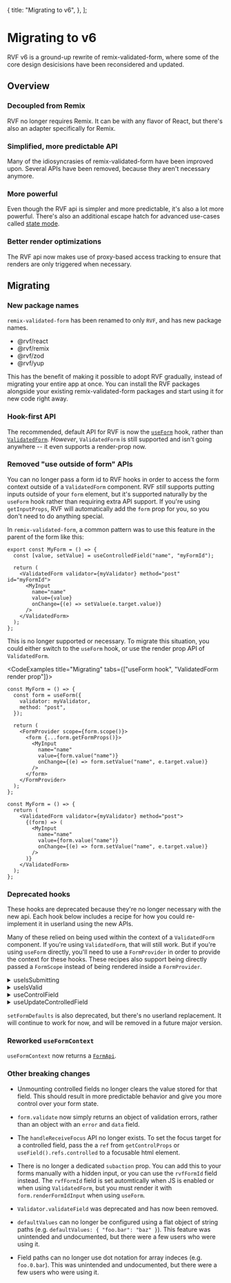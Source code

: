 
  {
    title: "Migrating to v6",
  },
];

# Migrating to v6

RVF v6 is a ground-up rewrite of remix-validated-form, where some of the core design desicisions have been reconsidered
and updated.

## Overview

### Decoupled from Remix

RVF no longer requires Remix. It can be with any flavor of React, but there's also an adapter specifically for Remix.

### Simplified, more predictable API

Many of the idiosyncrasies of remix-validated-form have been improved upon.
Several APIs have been removed, because they aren't necessary anymore.

### More powerful

Even though the RVF api is simpler and more predictable, it's also a lot more powerful.
There's also an additional escape hatch for advanced use-cases called [state mode](/state-mode).

### Better render optimizations

The RVF api now makes use of proxy-based access tracking to ensure that renders are only triggered when necessary.

## Migrating

### New package names

`remix-validated-form` has been renamed to only `RVF`, and has new package names.

- @rvf/react
- @rvf/remix
- @rvf/zod
- @rvf/yup

This has the benefit of making it possible to adopt RVF gradually, instead of migrating your entire app at once.
You can install the RVF packages alongside your existing remix-validated-form packages and start using it for new code right away.

### Hook-first API

The recommended, default API for RVF is now the [`useForm`](/reference/use-form) hook, rather than [`ValidatedForm`](/reference/validated-form).
_However_, `ValidatedForm` is still supported and isn't going anywhere -- it even supports a render-prop now.

### Removed "use outside of form" APIs

You can no longer pass a form id to RVF hooks in order to access the form context outside of a `ValidatedForm` component.
RVF _still_ supports putting inputs outside of your `form` element, but it's supported naturally by the `useForm` hook
rather than requiring extra API support. If you're using `getInputProps`, RVF will automatically add the `form` prop for you,
so you don't need to do anything special.

In `remix-validated-form`, a common pattern was to use this feature in the parent of the form like this:

```tsx
export const MyForm = () => {
  const [value, setValue] = useControlledField("name", "myFormId");

  return (
    <ValidatedForm validator={myValidator} method="post" id="myFormId">
      <MyInput
        name="name"
        value={value}
        onChange={(e) => setValue(e.target.value)}
      />
    </ValidatedForm>
  );
};
```

This is no longer supported or necessary. To migrate this situation, you could either switch to the `useForm` hook,
or use the render prop API of `ValidatedForm`.

<CodeExamples title="Migrating" tabs={["useForm hook", "ValidatedForm render prop"]}>

```tsx
const MyForm = () => {
  const form = useForm({
    validator: myValidator,
    method: "post",
  });

  return (
    <FormProvider scope={form.scope()}>
      <form {...form.getFormProps()}>
        <MyInput
          name="name"
          value={form.value("name")}
          onChange={(e) => form.setValue("name", e.target.value)}
        />
      </form>
    </FormProvider>
  );
};
```

```tsx
const MyForm = () => {
  return (
    <ValidatedForm validator={myValidator} method="post">
      {(form) => (
        <MyInput
          name="name"
          value={form.value("name")}
          onChange={(e) => form.setValue("name", e.target.value)}
        />
      )}
    </ValidatedForm>
  );
};
```

</CodeExamples>

### Deprecated hooks

These hooks are deprecated because they're no longer necessary with the new api.
Each hook below includes a recipe for how you could re-implement it in userland using the new APIs.

Many of these relied on being used within the context of a `ValidatedForm` component.
If you're using `ValidatedForm`, that will still work. But if you're using `useForm` directly,
you'll need to use a `FormProvider` in order to provide the context for these hooks.
These recipes also support being directly passed a `FormScope` instead of being rendered inside a `FormProvider`.

<details>
  <summary>useIsSubmitting</summary>

```typescript
export const useIsSubmitting = (rvf?: FormScope<any>) =>
  useFormScopeOrContext(rvf).formState.isSubmitting;
```

</details>

<details>
  <summary>useIsValid</summary>

```typescript
export const useIsValid = (rvf?: FormScope<any>) =>
  useFormScopeOrContext(rvf).formState.isValid;
```

</details>

<details>
  <summary>useControlField</summary>

```typescript
export const useControlField = <T>(name: string, rvf?: FormScope<any>) => {
  const form = useFormScopeOrContext(rvf);
  const value: T = form.value(name);
  const setValue = useCallback(
    (value: T) => form.setValue(name, value),
    [form, name],
  );
  return [value, setValue] as const;
};
```

</details>

<details>
  <summary>useUpdateControlledField</summary>

```typescript
export const useUpdateControlledField = (rvf?: FormScope<any>) => {
  const form = useFormScopeOrContext(rvf);
  return useCallback(
    (name: string, value: any) => form.setValue(name, value),
    [form],
  );
};
```

</details>

`setFormDefaults` is also deprecated, but there's no userland replacement. It will continue to work for now,
and will be removed in a future major version.

### Reworked `useFormContext`

`useFormContext` now returns a [`FormApi`](/reference/form-api).

### Other breaking changes

- Unmounting controlled fields no longer clears the value stored for that field.
  This should result in more predictable behavior and give you more control over your form state.

- `form.validate` now simply returns an object of validation errors, rather than an object with an `error` and `data` field.

- The `handleReceiveFocus` API no longer exists. To set the focus target for a controlled field,
  pass the a `ref` from `getControlProps` or `useField().refs.controlled` to a focusable html element.

- There is no longer a dedicated `subaction` prop. You can add this to your forms manually with a hidden input,
  or you can use the `rvfFormId` field instead. The `rvfFormId` field is set automtically when JS is enabled or when using `ValidatedForm`,
  but you must render it with `form.renderFormIdInput` when using `useForm`.

- `Validator.validateField` was deprecated and has now been removed.

- `defaultValues` can no longer be configured using a flat object of string paths (e.g. `defaultValues: { "foo.bar": "baz" }`).
  This feature was unintended and undocumented, but there were a few users who were using it.

- Field paths can no longer use dot notation for array indeces (e.g. `foo.0.bar`).
  This was unintended and undocumented, but there were a few users who were using it.
